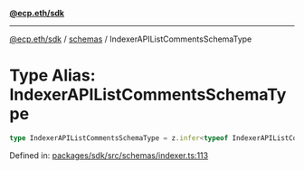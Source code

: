 [**@ecp.eth/sdk**](../../index.mdx)

***

[@ecp.eth/sdk](/sdk-reference/index.mdx) / [schemas](/sdk-reference/schemas/index.mdx) / IndexerAPIListCommentsSchemaType

# Type Alias: IndexerAPIListCommentsSchemaType

```ts
type IndexerAPIListCommentsSchemaType = z.infer<typeof IndexerAPIListCommentsSchema>;
```

Defined in: [packages/sdk/src/schemas/indexer.ts:113](https://github.com/ecp-eth/comments-monorepo/blob/main/packages/sdk/src/schemas/indexer.ts#L113)

